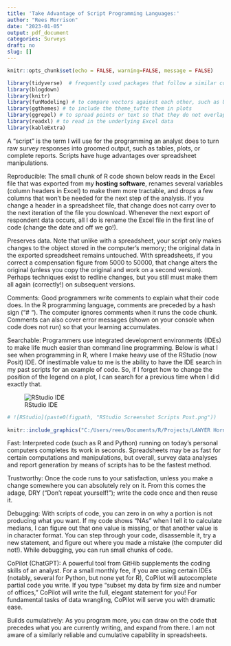 ```yaml
---
title: 'Take Advantage of Script Programming Languages:'
author: "Rees Morrison"
date: "2023-01-05"
output: pdf_document
categories: Surveys
draft: no
slug: []
---
```



```r
knitr::opts_chunk$set(echo = FALSE, warning=FALSE, message = FALSE)
```

```r

library(tidyverse)  # frequently used packages that follow a similar coding approach
library(blogdown)
library(knitr)
library(funModeling) # to compare vectors against each other, such as URLs of posts
library(ggthemes) # to include the theme_tufte them in plots
library(ggrepel) # to spread points or text so that they do not overlap on a plot
library(readxl) # to read in the underlying Excel data
library(kableExtra)

```


A “script” is the term I will use for the programming an analyst does to turn raw survey responses into groomed output, such as tables, plots, or complete reports.  Scripts have huge advantages over spreadsheet manipulations.

Reproducible:  The small chunk of R code shown below reads in the Excel file that was exported from my **hosting software**, renames several variables (column headers in Excel) to make them more tractable, and drops a few columns that won’t be needed for the next step of the analysis.  If you change a header in a spreadsheet file, that change does not carry over to the next iteration of the file you download.  Whenever the next export of respondent data occurs, all I do is rename the Excel file in the first line of code (change the date and off we go!).  

Preserves data.  Note that unlike with a spreadsheet, your script only makes changes to the object stored in the computer’s memory; the original data in the exported spreadsheet remains untouched.  With spreadsheets, if you correct a compensation figure from 5000 to 50000, that change alters the original (unless you copy the original and work on a second version).  Perhaps techniques exist to redline changes, but you still must make them all again (correctly!) on subsequent versions.

Comments:  Good programmers write comments to explain what their code does.  In the R programming language, comments are preceded by a hash sign (“# “).  The computer ignores comments when it runs the code chunk.  Comments can also cover error messages (shown on your console when code does not run) so that your learning accumulates.

Searchable:  Programmers use integrated development environments (IDEs) to make life much easier than command line programming.   Below is what I see when programming in R, where I make heavy use of the RStudio (now Posit) IDE.  Of inestimable value to me is the ability to have the IDE search in my past scripts for an example of code.  So, if I forget how to change the position of the legend on a plot, I can search for a previous time when I did exactly that.

![RStudio IDE](C:/Users/rees/Documents/R/Projects/LAWYER Hornbooks/5Surveys/SavSurvBlog/SurveyBlog/static/media/RStudioIDEScripts.png)

```r
# ![RStudio](paste0(figpath, "RStudio Screenshot Scripts Post.png")) 
 
knitr::include_graphics("C:/Users/rees/Documents/R/Projects/LAWYER Hornbooks/5Surveys/SavSurvBlog/SurveyBlog/static/media/RStudioIDEScripts.png")

```

Fast:  Interpreted code (such as R and Python) running on today’s personal computers completes its work in seconds.  Spreadsheets may be as fast for certain computations and manipulations, but overall, survey data analyses and report generation by means of scripts has to be the fastest method.

Trustworthy:  Once the code runs to your satisfaction, unless you make a change somewhere you can absolutely rely on it.  From this comes the adage, DRY (“Don’t repeat yourself!”); write the code once and then reuse it.

Debugging:  With scripts of code, you can zero in on why a portion is not producing what you want.  If my code shows “NAs” when I tell it to calculate medians, I can figure out that one value is missing, or that another value is in character format.  You can step through your code, disassemble it, try a new statement, and figure out where you made a mistake (the computer did not!).  While debugging, you can run small chunks of code.

CoPilot (ChatGPT):  A powerful tool from GitHib supplements the coding skills of an analyst.  For a small monthly fee, if you are using certain IDEs (notably, several for Python, but none yet for R), CoPilot will autocomplete partial code you write.   If you type “subset my data by firm size and number of offices,” CoPilot will write the full, elegant statement for you!   For fundamental tasks of data wrangling, CoPilot will serve you with dramatic ease.

Builds cumulatively:  As you program more, you can draw on the code that precedes what you are currently writing, and expand from there.  I am not aware of a similarly reliable and cumulative capability in spreadsheets.  

<!-- End of post -->
